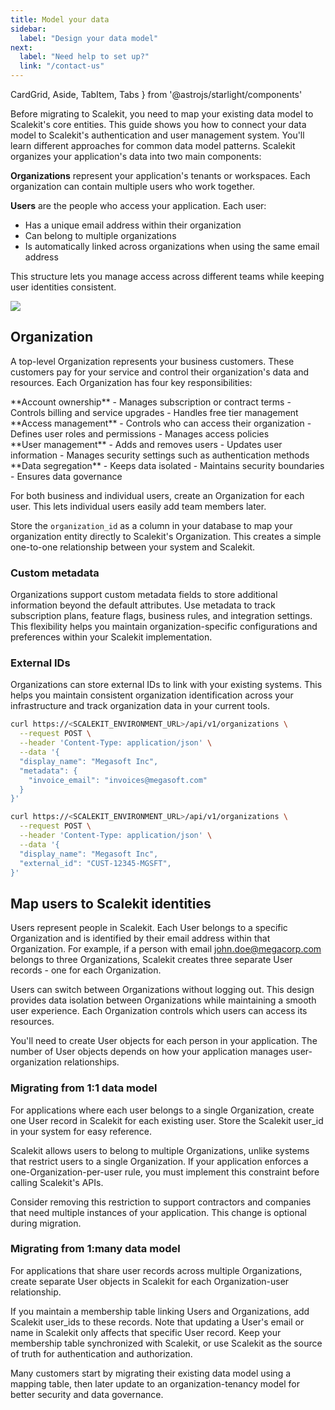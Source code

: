 ```yaml
---
title: Model your data
sidebar:
  label: "Design your data model"
next:
  label: "Need help to set up?"
  link: "/contact-us"
---
```


  CardGrid, Aside, TabItem, Tabs
 } from '@astrojs/starlight/components'

Before migrating to Scalekit, you need to map your existing data model to Scalekit's core entities. This guide shows you how to connect your data model to Scalekit's authentication and user management system. You'll learn different approaches for common data model patterns.
Scalekit organizes your application's data into two main components:

**Organizations** represent your application's tenants or workspaces. Each organization can contain multiple users who work together.

**Users** are the people who access your application. Each user:
- Has a unique email address within their organization
- Can belong to multiple organizations
- Is automatically linked across organizations when using the same email address

This structure lets you manage access across different teams while keeping user identities consistent.

![](@/assets/docs/fsa/model-your-data/0.png)

## Organization

A top-level Organization represents your business customers. These customers pay for your service and control their organization's data and resources. Each Organization has four key responsibilities:

<CardGrid>

<div>
**Account ownership**
- Manages subscription or contract terms
- Controls billing and service upgrades
- Handles free tier management
</div>

<div>
**Access management**
- Controls who can access their organization
- Defines user roles and permissions
- Manages access policies
</div>

<div>
**User management**
- Adds and removes users
- Updates user information
- Manages security settings such as authentication methods
</div>

<div>
**Data segregation**
- Keeps data isolated
- Maintains security boundaries
- Ensures data governance
</div>

</CardGrid>


<Aside type='note'>

For both business and individual users, create an Organization for each user. This lets individual users easily add team members later.

</Aside>

Store the `organization_id` as a column in your database to map your organization entity directly to Scalekit's Organization. This creates a simple one-to-one relationship between your system and Scalekit.

### Custom metadata

Organizations support custom metadata fields to store additional information beyond the default attributes. Use metadata to track subscription plans, feature flags, business rules, and integration settings. This flexibility helps you maintain organization-specific configurations and preferences within your Scalekit implementation.

### External IDs

Organizations can store external IDs to link with your existing systems. This helps you maintain consistent organization identification across your infrastructure and track organization data in your current tools.

<Tabs>

<TabItem label='Metadata'>

```sh title="Create a new organization with metadata" showLineNumbers=false
curl https://<SCALEKIT_ENVIRONMENT_URL>/api/v1/organizations \
  --request POST \
  --header 'Content-Type: application/json' \
  --data '{
  "display_name": "Megasoft Inc",
  "metadata": {
    "invoice_email": "invoices@megasoft.com"
  }
}'
```
</TabItem>

<TabItem label='External IDs'>

```sh title="Create a new organization with an external ID" showLineNumbers=false
curl https://<SCALEKIT_ENVIRONMENT_URL>/api/v1/organizations \
  --request POST \
  --header 'Content-Type: application/json' \
  --data '{
  "display_name": "Megasoft Inc",
  "external_id": "CUST-12345-MGSFT",
}'
```

</TabItem>
</Tabs>

## Map users to Scalekit identities

Users represent people in Scalekit. Each User belongs to a specific Organization and is identified by their email address within that Organization. For example, if a person with email john.doe@megacorp.com belongs to three Organizations, Scalekit creates three separate User records - one for each Organization.

Users can switch between Organizations without logging out. This design provides data isolation between Organizations while maintaining a smooth user experience. Each Organization controls which users can access its resources.

You'll need to create User objects for each person in your application. The number of User objects depends on how your application manages user-organization relationships.

### Migrating from 1:1 data model
For applications where each user belongs to a single Organization, create one User record in Scalekit for each existing user. Store the Scalekit user_id in your system for easy reference.

Scalekit allows users to belong to multiple Organizations, unlike systems that restrict users to a single Organization. If your application enforces a one-Organization-per-user rule, you must implement this constraint before calling Scalekit's APIs.

Consider removing this restriction to support contractors and companies that need multiple instances of your application. This change is optional during migration.

### Migrating from 1:many data model

For applications that share user records across multiple Organizations, create separate User objects in Scalekit for each Organization-user relationship.

If you maintain a membership table linking Users and Organizations, add Scalekit user_ids to these records. Note that updating a User's email or name in Scalekit only affects that specific User record. Keep your membership table synchronized with Scalekit, or use Scalekit as the source of truth for authentication and authorization.

Many customers start by migrating their existing data model using a mapping table, then later update to an organization-tenancy model for better security and data governance.
